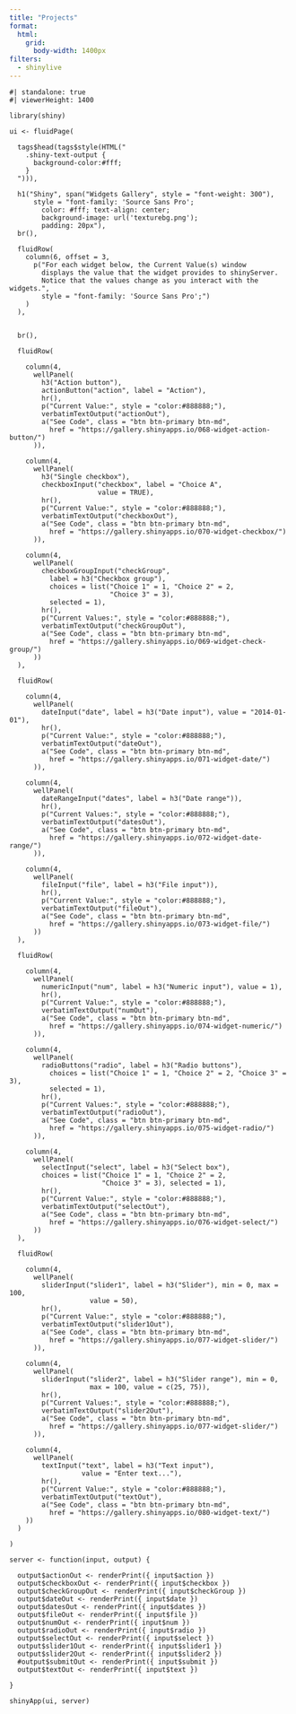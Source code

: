 ```yaml
---
title: "Projects"
format:
  html:
    grid:
      body-width: 1400px
filters:
  - shinylive
---
```


```shinylive-r
#| standalone: true
#| viewerHeight: 1400

library(shiny)

ui <- fluidPage(
  
  tags$head(tags$style(HTML("
    .shiny-text-output {
      background-color:#fff;
    }
  "))),
  
  h1("Shiny", span("Widgets Gallery", style = "font-weight: 300"), 
      style = "font-family: 'Source Sans Pro';
        color: #fff; text-align: center;
        background-image: url('texturebg.png');
        padding: 20px"),
  br(),
  
  fluidRow(
    column(6, offset = 3,
      p("For each widget below, the Current Value(s) window 
        displays the value that the widget provides to shinyServer. 
        Notice that the values change as you interact with the widgets.", 
        style = "font-family: 'Source Sans Pro';")
    )
  ),

  
  br(),
  
  fluidRow(
    
    column(4,
      wellPanel(
        h3("Action button"),
        actionButton("action", label = "Action"),
        hr(),
        p("Current Value:", style = "color:#888888;"), 
        verbatimTextOutput("actionOut"),
        a("See Code", class = "btn btn-primary btn-md", 
          href = "https://gallery.shinyapps.io/068-widget-action-button/")
      )),
    
    column(4,
      wellPanel(
        h3("Single checkbox"),
        checkboxInput("checkbox", label = "Choice A", 
                      value = TRUE),
        hr(),
        p("Current Value:", style = "color:#888888;"), 
        verbatimTextOutput("checkboxOut"),
        a("See Code", class = "btn btn-primary btn-md",  
          href = "https://gallery.shinyapps.io/070-widget-checkbox/")
      )),
    
    column(4,
      wellPanel(
        checkboxGroupInput("checkGroup", 
          label = h3("Checkbox group"), 
          choices = list("Choice 1" = 1, "Choice 2" = 2, 
                         "Choice 3" = 3),
          selected = 1),
        hr(),
        p("Current Values:", style = "color:#888888;"), 
        verbatimTextOutput("checkGroupOut"),
        a("See Code", class = "btn btn-primary btn-md", 
          href = "https://gallery.shinyapps.io/069-widget-check-group/")
      ))
  ),
  
  fluidRow(
        
    column(4,
      wellPanel(
        dateInput("date", label = h3("Date input"), value = "2014-01-01"),  
        hr(),
        p("Current Value:", style = "color:#888888;"), 
        verbatimTextOutput("dateOut"),
        a("See Code", class = "btn btn-primary btn-md",  
          href = "https://gallery.shinyapps.io/071-widget-date/")
      )),
    
    column(4,
      wellPanel(
        dateRangeInput("dates", label = h3("Date range")),
        hr(),
        p("Current Values:", style = "color:#888888;"), 
        verbatimTextOutput("datesOut"),
        a("See Code", class = "btn btn-primary btn-md",  
          href = "https://gallery.shinyapps.io/072-widget-date-range/")
      )),
    
    column(4,
      wellPanel(
        fileInput("file", label = h3("File input")),
        hr(),
        p("Current Value:", style = "color:#888888;"), 
        verbatimTextOutput("fileOut"),
        a("See Code", class = "btn btn-primary btn-md",  
          href = "https://gallery.shinyapps.io/073-widget-file/")
      ))
  ),
  
  fluidRow(
        
    column(4,
      wellPanel(
        numericInput("num", label = h3("Numeric input"), value = 1),
        hr(),
        p("Current Value:", style = "color:#888888;"), 
        verbatimTextOutput("numOut"),
        a("See Code", class = "btn btn-primary btn-md",  
          href = "https://gallery.shinyapps.io/074-widget-numeric/")
      )),
    
    column(4,
      wellPanel(
        radioButtons("radio", label = h3("Radio buttons"),
          choices = list("Choice 1" = 1, "Choice 2" = 2, "Choice 3" = 3), 
          selected = 1),
        hr(),
        p("Current Values:", style = "color:#888888;"), 
        verbatimTextOutput("radioOut"),
        a("See Code", class = "btn btn-primary btn-md",  
          href = "https://gallery.shinyapps.io/075-widget-radio/")
      )),
    
    column(4,
      wellPanel(
        selectInput("select", label = h3("Select box"), 
        choices = list("Choice 1" = 1, "Choice 2" = 2,
                       "Choice 3" = 3), selected = 1),
        hr(),
        p("Current Value:", style = "color:#888888;"), 
        verbatimTextOutput("selectOut"),
        a("See Code", class = "btn btn-primary btn-md",  
          href = "https://gallery.shinyapps.io/076-widget-select/")
      ))
  ),
  
  fluidRow(
    
    column(4,
      wellPanel(
        sliderInput("slider1", label = h3("Slider"), min = 0, max = 100, 
                    value = 50),
        hr(),
        p("Current Value:", style = "color:#888888;"), 
        verbatimTextOutput("slider1Out"),
        a("See Code", class = "btn btn-primary btn-md",  
          href = "https://gallery.shinyapps.io/077-widget-slider/")
      )),
    
    column(4,
      wellPanel(
        sliderInput("slider2", label = h3("Slider range"), min = 0, 
                    max = 100, value = c(25, 75)),
        hr(),
        p("Current Values:", style = "color:#888888;"), 
        verbatimTextOutput("slider2Out"),
        a("See Code", class = "btn btn-primary btn-md",  
          href = "https://gallery.shinyapps.io/077-widget-slider/")
      )),
    
    column(4,
      wellPanel(
        textInput("text", label = h3("Text input"), 
                  value = "Enter text..."),
        hr(),
        p("Current Value:", style = "color:#888888;"), 
        verbatimTextOutput("textOut"),
        a("See Code", class = "btn btn-primary btn-md",  
          href = "https://gallery.shinyapps.io/080-widget-text/")
    )) 
  )

)

server <- function(input, output) {

  output$actionOut <- renderPrint({ input$action })
  output$checkboxOut <- renderPrint({ input$checkbox })
  output$checkGroupOut <- renderPrint({ input$checkGroup })
  output$dateOut <- renderPrint({ input$date })
  output$datesOut <- renderPrint({ input$dates })
  output$fileOut <- renderPrint({ input$file })
  output$numOut <- renderPrint({ input$num })
  output$radioOut <- renderPrint({ input$radio })
  output$selectOut <- renderPrint({ input$select })
  output$slider1Out <- renderPrint({ input$slider1 })
  output$slider2Out <- renderPrint({ input$slider2 })
  #output$submitOut <- renderPrint({ input$submit })
  output$textOut <- renderPrint({ input$text })

}

shinyApp(ui, server)
```

